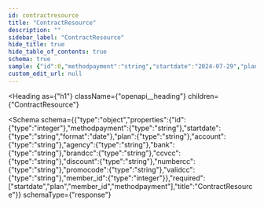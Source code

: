 ```yaml
---
id: contractresource
title: "ContractResource"
description: ""
sidebar_label: "ContractResource"
hide_title: true
hide_table_of_contents: true
schema: true
sample: {"id":0,"methodpayment":"string","startdate":"2024-07-29","plan":"string","account":"string","agency":"string","bank":"string","brandcc":"string","ccvcc":"string","discount":"string","numbercc":"string","promocode":"string","validcc":"string","member_id":0}
custom_edit_url: null
---
```



<Heading
  as={"h1"}
  className={"openapi__heading"}
  children={"ContractResource"}
>
</Heading>





<Schema
  schema={{"type":"object","properties":{"id":{"type":"integer"},"methodpayment":{"type":"string"},"startdate":{"type":"string","format":"date"},"plan":{"type":"string"},"account":{"type":"string"},"agency":{"type":"string"},"bank":{"type":"string"},"brandcc":{"type":"string"},"ccvcc":{"type":"string"},"discount":{"type":"string"},"numbercc":{"type":"string"},"promocode":{"type":"string"},"validcc":{"type":"string"},"member_id":{"type":"integer"}},"required":["startdate","plan","member_id","methodpayment"],"title":"ContractResource"}}
  schemaType={"response"}
>
  
</Schema>
            